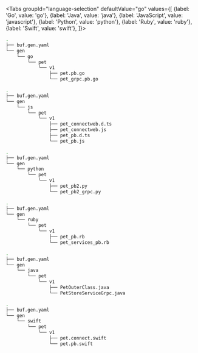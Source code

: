 
<Tabs
groupId="language-selection"
defaultValue="go"
values={[
{label: 'Go', value: 'go'},
{label: 'Java', value: 'java'},
{label: 'JavaScript', value: 'javascript'},
{label: 'Python', value: 'python'},
{label: 'Ruby', value: 'ruby'},
{label: 'Swift', value: 'swift'},
]}>
<TabItem value="go">

```sh
.
├── buf.gen.yaml
└── gen
    └── go
        └── pet
            └── v1
                ├── pet.pb.go
                └── pet_grpc.pb.go
```

  </TabItem>
  <TabItem value="javascript">

```sh
.
├── buf.gen.yaml
└── gen
    └── js
        └── pet
            └── v1
                ├── pet_connectweb.d.ts
                ├── pet_connectweb.js
                ├── pet_pb.d.ts
                └── pet_pb.js
```

  </TabItem>
  <TabItem value="python">

```sh
.
├── buf.gen.yaml
└── gen
    └── python
        └── pet
            └── v1
                ├── pet_pb2.py
                └── pet_pb2_grpc.py
```

  </TabItem>
  <TabItem value="ruby">

```sh
.
├── buf.gen.yaml
└── gen
    └── ruby
        └── pet
            └── v1
                ├── pet_pb.rb
                └── pet_services_pb.rb
```

  </TabItem>
  <TabItem value="java">

```sh
.
├── buf.gen.yaml
└── gen
    └── java
        └── pet
            └── v1
                ├── PetOuterClass.java
                └── PetStoreServiceGrpc.java
```

  </TabItem>
  <TabItem value="swift">

```sh
.
├── buf.gen.yaml
└── gen
    └── swift
        └── pet
            └── v1
                ├── pet.connect.swift
                └── pet.pb.swift
```

  </TabItem>
</Tabs>
